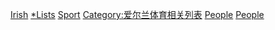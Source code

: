 {{portal|体育运动|人物}}
[[Category:各国运动员列表|Irish]]
[[Category:爱尔兰运动员|*Lists]]
[[Category:各职业爱尔兰人列表|Sport]]
[[Category:爱尔兰体育相关列表|Category:爱尔兰体育相关列表]]
[[Category:北爱尔兰体育相关列表|People]]
[[Category:爱尔兰共和国体育相关列表|People]]